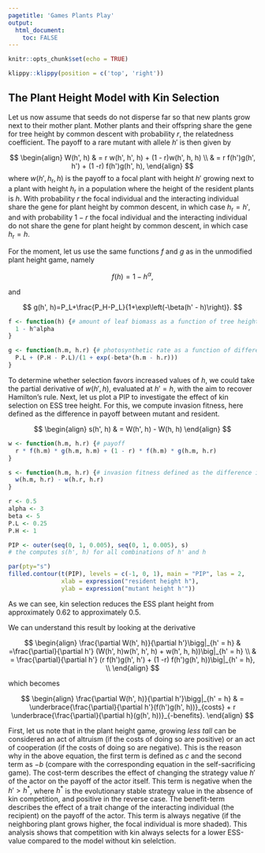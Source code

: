 ```yaml
---
pagetitle: 'Games Plants Play'
output: 
  html_document:
    toc: FALSE
---
```


```r
knitr::opts_chunk$set(echo = TRUE)
```

```r
klippy::klippy(position = c('top', 'right'))
```

<!-- # Games Plants Play {.tabset} -->

## The Plant Height Model with Kin Selection

Let us now assume that seeds do not disperse far so that new plants grow next to their mother plant. Mother plants and their offspring share the gene for tree height by common descent with probability $r$, the relatedness coefficient. The payoff to a rare mutant with allele $h'$ is then given by

$$
\begin{align}
W(h', h)    & = r w(h', h', h) + (1 - r)w(h', h, h) \\
            & = r f(h')g(h', h') + (1 -r) f(h')g(h', h),
\end{align}
$$
where $w(h', h_{\mathrm r}, h)$ is the payoff to a focal plant with height $h'$ growing next to a plant with height $h_{\mathrm r}$ in a population where the height of the resident plants is $h$. With probability $r$ the focal individual and the interacting individual share the gene for plant height by common descent, in which case $h_{\mathrm r}=h'$, and with probability $1-r$ the focal individual and the interacting individual do not share the gene for plant height by common descent, in which case $h_{\mathrm r}=h$.

For the moment, let us use the same functions $f$ and $g$ as in the unmodified plant height game, namely

$$
f(h)=1-h^\alpha,
$$

and

$$
g(h', h)=P_L+\frac{P_H-P_L}{1+\exp\left(-\beta(h' - h)\right)}.
$$

```r
f <- function(h) {# amount of leaf biomass as a function of tree height
  1 - h^alpha
}

g <- function(h.m, h.r) {# photosynthetic rate as a function of difference in tree height
  P.L + (P.H - P.L)/(1 + exp(-beta*(h.m - h.r)))
}
```

To determine whether selection favors increased values of $h$, we could take the partial derivative of $w(h', h)$, evaluated at $h' = h$, with the aim to recover Hamilton's rule. Next, let us plot a PIP to investigate the effect of kin selection on ESS tree height. For this, we compute invasion fitness, here defined as the difference in payoff between mutant and resident.

$$
\begin{align}
s(h', h) & = W(h', h) - W(h, h)
\end{align}
$$

```r
w <- function(h.m, h.r) {# payoff
  r * f(h.m) * g(h.m, h.m) + (1 - r) * f(h.m) * g(h.m, h.r)
}

s <- function(h.m, h.r) {# invasion fitness defined as the difference in payoff
  w(h.m, h.r) - w(h.r, h.r)  
}
```

```r
r <- 0.5
alpha <- 3
beta <- 5
P.L <- 0.25
P.H <- 1

PIP <- outer(seq(0, 1, 0.005), seq(0, 1, 0.005), s)
# the computes s(h', h) for all combinations of h' and h

par(pty="s")
filled.contour(t(PIP), levels = c(-1, 0, 1), main = "PIP", las = 2,
               xlab = expression("resident height h"),
               ylab = expression("mutant height h'"))
```

As we can see, kin selection reduces the ESS plant height from approximately 0.62 to approximately 0.5.

We can understand this result by looking at the derivative

$$
\begin{align}
\frac{\partial W(h', h)}{\partial h'}\bigg|_{h' = h} 
  & =\frac{\partial}{\partial h'} (W(h', h)w(h', h', h) + w(h', h, h))\big|_{h' = h} \\
  & = \frac{\partial}{\partial h'} (r f(h')g(h', h') + (1 -r) f(h')g(h', h))\big|_{h' = h}, \\
\end{align}
$$

which becomes

$$
\begin{align}
\frac{\partial W(h', h)}{\partial h'}\bigg|_{h' = h} 
  & = \underbrace{\frac{\partial}{\partial h'}(f(h')g(h', h))}_{costs} + r \underbrace{\frac{\partial}{\partial h}(g(h', h))}_{-benefits}.
\end{align}
$$

First, let us note that in the plant height game, growing *less tall* can be considered an act of altruism (if the costs of doing so are positive) or an act of cooperation (if the costs of doing so are negative). This is the reason why in the above equation, the first term is defined as $c$ and the second term as $-b$ (compare with the corresponding equation in the self-sacrificing game). The cost-term describes the effect of changing the strategy value $h'$ of the actor on the payoff of the actor itself. This term is negative when the $h'>h^*$, where $h^*$ is the evolutionary stable strategy value in the absence of kin competition, and positive in the reverse case. The benefit-term describes the effect of a trait change of the interacting individual (the recipient) on the payoff of the actor. This term is always negative (if the neighboring plant grows higher, the focal individual is more shaded). This analysis shows that competition with kin always selects for a lower ESS-value compared to the model without kin selelction.

<!--
## The Modified Plant Height Model with Kin Selection

Let us repeat this analysis but for the modified plant height game where minimum level of photosynthesis, $P_L$, is a function of the degree of shading. Earlier we defined this function as

$$
P_L(h', h) = P_{L, \mathrm{mean}} + P_{L, \mathrm{var}}\left(\frac{1}{1+\exp\left(\gamma(h' - h)\right)}- \frac{1}{2}\right),
$$

```r
P.L.flex <- function(h.m, h.r) {# P.L.flex is the name of the function that makes the minimum photosynthetic activity a function of the degree of shading of the leaves by the neighboring plant
  P.L.mean + P.L.var*(1 / (1 + exp(gamma*(h.m - h.r))) - 1/2)
}

# the parameter P.L.mean gives P.L when h'= h
P.L.mean <- 0.25

# next the parameter determining the maximum difference in P.L between
# completely shaded and maximally sun exposed
P.L.var <- 0.5

# finally the parameter determining how fast P.L increases with increased
# shading from a competitor
gamma <- 10 

curve(P.L.flex(x, h.r = 0.5), from = 0, to = 1, xlab = expression(height ~ "h'"), ylab = expression("minimum photosynthesis, " * P[L]("h'", h * "=0.5")))
```

This gives us a new function of the amount of photosynthesis per leave, as defined earlier.

```r
g.flex <- function(h.m, h.r) { # this a new function for g(h', h) that incorporates our new function for P.L
  P.L.flex(h.m, h.r) + (P.H - P.L.flex(h.m, h.r))/(1 + exp(-beta*(h.m - h.r)))
}

beta <- 5 # how fast does g change
P.H <- 1 # maximum photosynthesis (identical in both versions of the model)

g <- function(h.m, h.r) { # the old function g(h', h) for comparison
  P.L + (P.H - P.L)/(1 + exp(-beta*(h.m - h.r)))
}

P.L <- 0.25 # parameter determining the minimum photosynthesis in model with fixed P.L,
# here chosen to be equal to P.L.mean <- 0.25 for comparison

curve(g.flex(x, h.r = 0.5), from = 0, to = 1, xlab = expression("plant height, h'"), ylim = c(0,1), ylab = expression("photosythesis/leaf, g(h', h = 0.5)"), col = "blue")
curve(g(x, h.r = 0.5), from = 0, to = 1, col = "orange", add = TRUE)
legend("topleft", legend = c(expression(P[L] * " variable "),
                              expression(P[L] * " fixed ")), lty =1, col = c("blue", "orange"))
```

Let us put all this together to produce a PIP

```r
w <- function(h.m, h.r) {# payoff, now using the function g.flex
  r * f(h.m) * g.flex(h.m, h.m) + (1 - r) * f(h.m) * g.flex(h.m, h.r)
}

s <- function(h.m, h.r) {# invasion fitness defined as the difference in payoff
  w(h.m, h.r) - w(h.r, h.r)  
}
# Note that w(h.r, h.r) simplifies to f(h)g(h, h).

r <- 0.5
alpha <- 3
beta <- 5
P.L <- 0.25
P.H <- 1

PIP <- outer(seq(0, 1, 0.005), seq(0, 1, 0.005), s)
# the computes s(h', h) for all combinations of h' and h

par(pty="s")
filled.contour(t(PIP), levels = c(-1, 0, 1), main = "PIP", las = 2,
               xlab = expression("resident height h"),
               ylab = expression("mutant height h'"))
```

As we can see, in the modified plant height game, kin selection reduces the ESS plant height from approximately 0.42 to approximately 0.3.

In order to determine whether a mutant *p'* will replace the resident *p* or coexist with it, we plot the mirror image of a PIP (mirrored over the 45-degree line).

```r
s.flipped.roles <- function(h.m, h.r) {
  w(h.r, h.m) - w(h.m, h.m)
}

PIP.mirrored <- outer(seq(0, 1, 0.005), seq(0, 1, 0.005), s.flipped.roles)

par(pty="s")
filled.contour(t(PIP.mirrored), levels = c(-1, 0, 1), las = 2, main = "PIP.mirrored",
               xlab = expression("height h"),
               ylab = expression("height h'"))
```

```r
par(pty="s")
TEP <- ifelse(PIP > 0 & PIP.mirrored > 0, 1, ifelse(PIP < 0 & PIP.mirrored < 0, -1, 0))

filled.contour(t(TEP), levels = c(-1.5, -0.5, 0.5, 1.5), col = c("red", "blue", "green"),
plot.title={
  title(main = "PIP and PIP.mirrored superimposed")
  title(xlab=expression("height h"))
  title(ylab=expression("height h'"))
  abline(0, 1, lwd = 1)
})

# green area: mutual invadability resulting in coexistence
# blue area: one trait value can invade the other but not vice versa,
# resulting in fixation of one of the genotypes
```

The possibility for evolutionary branching does not seem to be affected by kin selection.
-->
